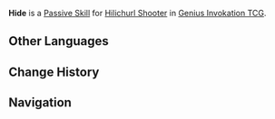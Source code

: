 {{Genius Invokation TCG Skill Infobox
|title      = Hide
|image      = Hide Character Card Skill.png
|type       = Passive Skill
|character  = Hilichurl Shooter
|element    = 
|matching   = 
|unaligned  = 
|energy     = 
|effect     = (Passive) Switches to the next character after this character uses a Skill.
|order      = 3
}}
'''Hide''' is a [[Character Card Passive Skill|Passive Skill]] for [[Hilichurl Shooter (Character Card)|Hilichurl Shooter]] in [[Genius Invokation TCG]].

==Other Languages==
{{Other Languages
|en      = Hide
|zhs     = 躲起来
|zhs_rm  = Duǒqǐlái
|zht     = 躲起來
|zht_rm  = Duǒqǐlái
|zh_tl   = 
|ja      = 隠れる
|ja_rm   = Kakureru
|ja_tl   = Hide
|ko      = 숨기
|ko_rm   = Sumkki
|ko_tl   = Hiding
|es      = Escondite
|es_tl   = Hiding Place
|fr      = Dissimulation

|ru      = Укрытие
|ru_tl   = Hide
|th      = Hide
|vi      = Nấp
|vi_tl   = Hide
|de      = Untertauchen
|de_tl   = Go Into Hiding
|id      = Hide
|pt      = Se Esconder
|pt_tl   = 
|tr      = Vur ve Kaç
|tr_tl   = 
|it      = Colpo e fuga
|it_tl   = Hit and Escape
}}

==Change History==
{{Change History|3.3}}

==Navigation==
{{Genius Invokation TCG Skill Navbox|Hilichurl Shooter}}